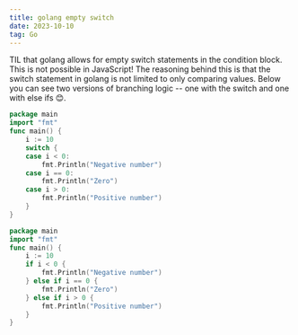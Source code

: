 ```yaml
---
title: golang empty switch
date: 2023-10-10
tag: Go
---
```


TIL that golang allows for empty switch statements in the condition block. This
is not possible in JavaScript! The reasoning behind this is that the switch
statement in golang is not limited to only comparing values. Below you can see
two versions of branching logic -- one with the switch and one with else ifs 😊.

```go:title=with-switch.go
package main
import "fmt"
func main() {
    i := 10
    switch {
    case i < 0:
        fmt.Println("Negative number")
    case i == 0:
        fmt.Println("Zero")
    case i > 0:
        fmt.Println("Positive number")
    }
}
```

```go:title=no-switch.go
package main
import "fmt"
func main() {
    i := 10
    if i < 0 {
        fmt.Println("Negative number")
    } else if i == 0 {
        fmt.Println("Zero")
    } else if i > 0 {
        fmt.Println("Positive number")
    }
}
```

